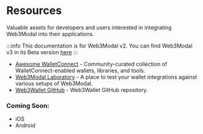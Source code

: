 # Resources

Valuable assets for developers and users interested in integrating Web3Modal into their applications.

:::info
This documentation is for Web3Modal v2. You can find Web3Modal v3 in its Beta version [here](./v3/about.mdx)
:::

- [Awesome WalletConnect](https://github.com/WalletConnect/awesome-walletconnect) - Community-curated collection of WalletConnect-enabled wallets, libraries, and tools.
- [Web3Modal Laboratory](https://lab.web3modal.com) - A place to test your wallet integrations against various setups of Web3Modal.
- [Web3Wallet GitHub](https://github.com/WalletConnect/walletconnect-monorepo/tree/v2.0/packages/web3wallet) - Web3Wallet GitHub repository.

### Coming Soon:

- iOS
- Android
